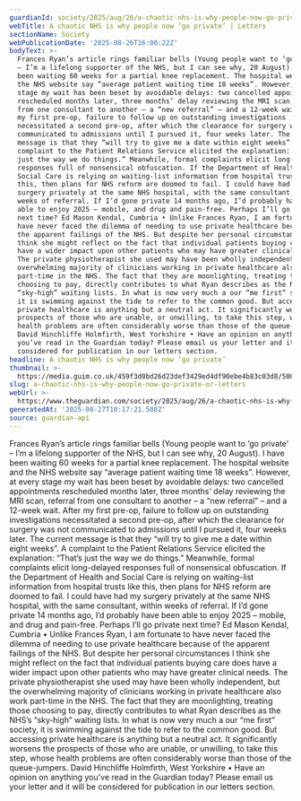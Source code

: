 ```yaml
---
guardianId: society/2025/aug/26/a-chaotic-nhs-is-why-people-now-go-private
webTitle: A chaotic NHS is why people now ‘go private’ | Letters
sectionName: Society
webPublicationDate: '2025-08-26T16:00:22Z'
bodyText: >-
  Frances Ryan’s article rings familiar bells (Young people want to ‘go private’
  – I’m a lifelong supporter of the NHS, but I can see why, 20 August). I have
  been waiting 60 weeks for a partial knee replacement. The hospital website and
  the NHS website say “average patient waiting time 18 weeks”. However, at every
  stage my wait has been beset by avoidable delays: two cancelled appointments
  rescheduled months later, three months’ delay reviewing the MRI scan, referral
  from one consultant to another – a “new referral” – and a 12-week wait. After
  my first pre-op, failure to follow up on outstanding investigations
  necessitated a second pre-op, after which the clearance for surgery was not
  communicated to admissions until I pursued it, four weeks later. The current
  message is that they “will try to give me a date within eight weeks”. A
  complaint to the Patient Relations Service elicited the explanation: “That’s
  just the way we do things.” Meanwhile, formal complaints elicit long-delayed
  responses full of nonsensical obfuscation. If the Department of Health and
  Social Care is relying on waiting-list information from hospital trusts like
  this, then plans for NHS reform are doomed to fail. I could have had my
  surgery privately at the same NHS hospital, with the same consultant, within
  weeks of referral. If I’d gone private 14 months ago, I’d probably have been
  able to enjoy 2025 – mobile, and drug and pain-free. Perhaps I’ll go private
  next time? Ed Mason Kendal, Cumbria • Unlike Frances Ryan, I am fortunate to
  have never faced the dilemma of needing to use private healthcare because of
  the apparent failings of the NHS. But despite her personal circumstances I
  think she might reflect on the fact that individual patients buying care does
  have a wider impact upon other patients who may have greater clinical needs.
  The private physiotherapist she used may have been wholly independent, but the
  overwhelming majority of clinicians working in private healthcare also work
  part-time in the NHS. The fact that they are moonlighting, treating those
  choosing to pay, directly contributes to what Ryan describes as the NHS’s
  “sky‑high” waiting lists. In what is now very much a our “me first” society,
  it is swimming against the tide to refer to the common good. But accessing
  private healthcare is anything but a neutral act. It significantly worsens the
  prospects of those who are unable, or unwilling, to take this step, whose
  health problems are often considerably worse than those of the queue-jumpers.
  David Hinchliffe Holmfirth, West Yorkshire • Have an opinion on anything
  you’ve read in the Guardian today? Please email us your letter and it will be
  considered for publication in our letters section.
headline: A chaotic NHS is why people now ‘go private’
thumbnail: >-
  https://media.guim.co.uk/459f3d0bd26d23def3429ed4df90ebe4b83c03d8/500_0_3439_2751/500.jpg
slug: a-chaotic-nhs-is-why-people-now-go-private-or-letters
webUrl: >-
  https://www.theguardian.com/society/2025/aug/26/a-chaotic-nhs-is-why-people-now-go-private
generatedAt: '2025-08-27T10:17:21.508Z'
source: guardian-api
---
```

Frances Ryan’s article rings familiar bells (Young people want to ‘go private’ – I’m a lifelong supporter of the NHS, but I can see why, 20 August). I have been waiting 60 weeks for a partial knee replacement. The hospital website and the NHS website say “average patient waiting time 18 weeks”. However, at every stage my wait has been beset by avoidable delays: two cancelled appointments rescheduled months later, three months’ delay reviewing the MRI scan, referral from one consultant to another – a “new referral” – and a 12-week wait. After my first pre-op, failure to follow up on outstanding investigations necessitated a second pre-op, after which the clearance for surgery was not communicated to admissions until I pursued it, four weeks later. The current message is that they “will try to give me a date within eight weeks”. A complaint to the Patient Relations Service elicited the explanation: “That’s just the way we do things.” Meanwhile, formal complaints elicit long-delayed responses full of nonsensical obfuscation. If the Department of Health and Social Care is relying on waiting-list information from hospital trusts like this, then plans for NHS reform are doomed to fail. I could have had my surgery privately at the same NHS hospital, with the same consultant, within weeks of referral. If I’d gone private 14 months ago, I’d probably have been able to enjoy 2025 – mobile, and drug and pain-free. Perhaps I’ll go private next time? Ed Mason Kendal, Cumbria • Unlike Frances Ryan, I am fortunate to have never faced the dilemma of needing to use private healthcare because of the apparent failings of the NHS. But despite her personal circumstances I think she might reflect on the fact that individual patients buying care does have a wider impact upon other patients who may have greater clinical needs. The private physiotherapist she used may have been wholly independent, but the overwhelming majority of clinicians working in private healthcare also work part-time in the NHS. The fact that they are moonlighting, treating those choosing to pay, directly contributes to what Ryan describes as the NHS’s “sky‑high” waiting lists. In what is now very much a our “me first” society, it is swimming against the tide to refer to the common good. But accessing private healthcare is anything but a neutral act. It significantly worsens the prospects of those who are unable, or unwilling, to take this step, whose health problems are often considerably worse than those of the queue-jumpers. David Hinchliffe Holmfirth, West Yorkshire • Have an opinion on anything you’ve read in the Guardian today? Please email us your letter and it will be considered for publication in our letters section.
